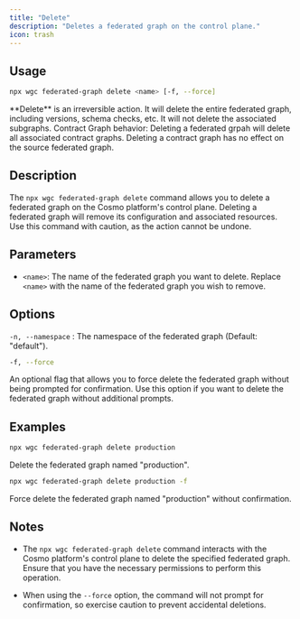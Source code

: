 ```yaml
---
title: "Delete"
description: "Deletes a federated graph on the control plane."
icon: trash
---
```


## Usage

```bash
npx wgc federated-graph delete <name> [-f, --force]
```

<Note>
  **Delete** is an irreversible action. It will delete the entire federated graph, including versions, schema checks, etc. It will not delete the associated subgraphs.
</Note>

<Note>
  Contract Graph behavior: Deleting a federated grpah will delete all associated contract graphs. Deleting a contract graph has no effect on the source federated graph.
</Note>

## Description

The `npx wgc federated-graph delete` command allows you to delete a federated graph on the Cosmo platform's control plane. Deleting a federated graph will remove its configuration and associated resources. Use this command with caution, as the action cannot be undone.

## Parameters

* `<name>`: The name of the federated graph you want to delete. Replace `<name>` with the name of the federated graph you wish to remove.

## Options

`-n, --namespace` : The namespace of the federated graph (Default: "default").

```bash
-f, --force
```

An optional flag that allows you to force delete the federated graph without being prompted for confirmation. Use this option if you want to delete the federated graph without additional prompts.

## Examples

```bash
npx wgc federated-graph delete production
```

Delete the federated graph named "production".

```bash
npx wgc federated-graph delete production -f
```

Force delete the federated graph named "production" without confirmation.

## Notes

* The `npx wgc federated-graph delete` command interacts with the Cosmo platform's control plane to delete the specified federated graph. Ensure that you have the necessary permissions to perform this operation.

* When using the `--force` option, the command will not prompt for confirmation, so exercise caution to prevent accidental deletions.

